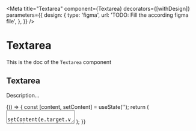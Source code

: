 <!--- Textarea.stories.mdx --->


<Meta
  title="Textarea"
  component={Textarea}
  decorators={[withDesign]}
  parameters={{
    design: {
      type: 'figma',
      url: 'TODO: Fill the according figma file',
    },
  }}
/>

# Textarea

This is the doc of the `Textarea` component

## Textarea

Description...

<Canvas>
  <Story name="base">
    {() => {
      const [content, setContent] = useState('');
      return (
        <Box padding={10}>
          <Textarea
            placeholder="This is a content placeholder"
            label="Content"
            name="content"
            hint="Description line"
            error={content.length < 5 ? 'Content is too short' : undefined}
            onChange={(e) => setContent(e.target.value)}
            action={
              <Tooltip description="Content of the tooltip" position="right">
                <button
                  aria-label="Information about the email"
                  style={{ border: 'none', padding: 0, background: 'transparent' }}
                >
                  <HelpIcon aria-hidden={true} />
                </button>
              </Tooltip>
            }
          >
            {content}
          </Textarea>
        </Box>
      );
    }}
  </Story>
</Canvas>
